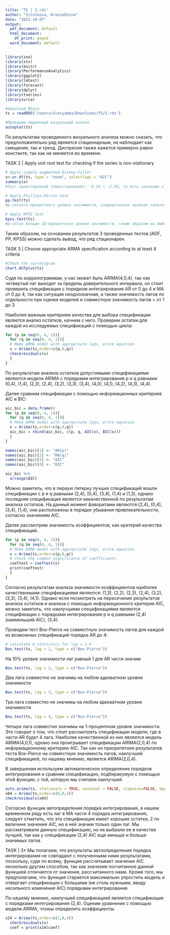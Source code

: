 ```yaml
---
title: "TS | 3.rds"
author: "Sitnikova, Krasnukhina"
date: "2022-10-07"
output:
  pdf_document: default
  html_document:
    df_print: paged
  word_document: default
---
```


```r
library(zoo)
library(xts)
library(knitr)
library(PerformanceAnalytics)
library(ggplot2)
library(lmtest)
library(forecast)
library(dplyr)
library(tseries)
library(urca)
```


```r
#download RData
ts = readRDS("/Users/olesyamba/Downloads/TS/3.rds")

#Проведем первичный визуальный анализ
autoplot(ts)
```
По результатам проведенного визуального анализа можно сказать, что предположительно ряд является стационарным, не наблюдает как смещение, так и тренд. Диспресия также кажется примерно равно константе, так как не меняется во времени.

TASK 2 | Apply unit root test for checking if the series is non-stationary 

``` r
# Apply simple augmented Dickey-Fuller
x<-ur.df(ts, type = "none", selectlags = "AIC")
summary(x)
#Тест односторонний (левосторонний): -9.33 < -2.58, то есть значение статистики меньше значения квантиля на 1-процентном уровне значимости, таким образом нулевая гипотеза о нестационарности ряда отклоняется. Ряд стационарен. 
```

```r
# Apply Phillips-Perron test
pp.test(ts)
#p-value<1-процентного уровня значимости, следовательно нулевая гипотеза о нестационарности ряда отклоняется на 1 уровне значимости. Ряд стационарен. 
```

```r
# Apply KPSS test
kpss.test(ts)
#p-value больше 10-процентного уровня значимости, таким образом на любом адекватном уровне значимости нет оснований отвергать нулевую гипотезау о стационарности ряда. Ряд стационарен.
```
Таким образом, на основании результатов 3 проведенных тестов (ADF, PP, KPSS) можно сделать вывод, что ряд стационарен. 

TASK 3 | Choose appropriate ARMA specification according to at least 4 criteria
```r
#Check the correlogram 
chart.ACFplus(ts)
```
Судя по коррелограммам, у нас может быть ARIMA(4,0,4), так как четвертый лаг выходит за пределы доверительного интервала, но стоит проверить спецификации с порядком интегрирования AR от 0 до 4  и MA от 0 до 4, так как ситуация неоднозначная, а также значимость лагов по отдельности при оценке моделей и совместную значимость лагов = от 1 до 3



Наиболее важным критерием качества для выбора спецификации является анализ остатков, начнем с него.
Проверим остатки для каждой из исследуемых спецификаций с помощью цикла:
``` r
for (p in seq(0, 4, 1)){
  for (q in seq(0, 4, 1)){
  # Make ARMA model with appropriate lags, write equation 
  x = Arima(ts,order=c(p,0,q))
  checkresiduals(x)
  }
}
```
По результатам анализа остатков допустимыми спецификациями являются модели ARIMA с порядками интегрирования p и q равными (0,4), (1,4), (2,3), (2,4), (3,2), (3,3), (3,4), (4,0), (4,1), (4,2), (4,3), (4,4). 

Далее сравним спецификации с помощью информационных критериев AIC и BIC:
```r
aic_bic = data.frame()
for (p in seq(0, 4, 1)){
  for (q in seq(0, 4, 1)){
  # Make ARMA model with appropriate lags, write equation 
  x = Arima(ts,order=c(p,0,q))
  aic_bic = rbind(aic_bic, c(p, q, AIC(x), BIC(x)))
  }
}

names(aic_bic)[1] <- "AR(p)"
names(aic_bic)[2] <- "MA(q)"
names(aic_bic)[3] <- "AIC"
names(aic_bic)[4] <- "BIC"

aic_bic %>%
  arrange(AIC)
```
Можно заметить, что в первую пятерку лучших спецификаций вошли спецификации с p и q равными (2,4), (0,4), (3,4), (1,4) и (1,3), однако последняя спецификация является некачественной по результатам анализа остатков. На данный момент фаворитами являются:(2,4), (0,4), (3,4), (1,4), они расположены в порядке убывания привлекательности, согласно значениям AIC.

Далее рассмотрим значимость коэффициентов, как критерий качества спецификаций. 
```r
for (p in seq(0, 4, 1)){
  for (q in seq(0, 4, 1)){
  # Make ARMA model with appropriate lags, write equation 
  x = Arima(ts,order=c(p,0,q))
  # check the common significance of coefficients 
  coeftest = coeftest(x)
  print(coeftest)
  }
}
```
Согласно результатам анализа значимости коэффициентов наиболее качественными спецификациями являются: (1,3), (2,2), (2,3), (2,4), (3,2), (3,3), (3,4), (4,1). Однако если посмотреть на пересечение результатов анализа остатков и анализа с помощью информационного критерия AIC, можно заметить, что наилучшими спецификациями являются спецификации с порядками интегрирования p и q равными (2,4) (наименьший AIC), (3,4). 


Проведем тест Box-Pierce на совместную значимость лагов для каждой из возможных спецификаций порядка AR до 4:
``` r
# calculate Q statistics for lag = 1:4
Box.test(ts, lag = 1, type = c("Box-Pierce"))
```
На 10% уровне значимости лаг равный 1 для AR части значим
```r
Box.test(ts, lag = 2, type = c("Box-Pierce"))
```
Два лага совместно не значимы на любом адекватном уровне значимости
```r
Box.test(ts, lag = 3, type = c("Box-Pierce"))
```
Три лага совместно не значимы на любом адекватном уровне значимости
```r
Box.test(ts, lag = 4, type = c("Box-Pierce"))
```

Четыре лага совместно значимы на 1-процентном уровне значимости. Это говорит о том, что стоит рассмотреть спецификации модели, где в части AR будет 4 лага. Наиболее качественной из них является модель ARIMA(4,0,1), однако она проигрывает спецификации ARIMA(2,0,4) по информационному критерию AIC. Так как он приоритетнее результатов теста Box-Pierce на совместную значимость лагов, наилучшей спецификацией, по нашему мнению, является ARIMA(2,0,4).

В завершении используем автоматическое определение порядков интегрирования и сравним спецификацию, подбираеумую с помощью этой функции, с той, которую мы считаем наилучшей.
``` r
auto.arima(ts, stationary = TRUE, seasonal = FALSE, stepwise=FALSE, approximation=FALSE)
x04 = Arima(ts,order=c(0,0,4))
checkresiduals(x04)
```
Согласно функции автопределения порядка интегрирования, в нашем временном ряду есть лаг в MA части 4 порядка интегрирования, следует отметить, что эта спецификация имеет хорошие остатки, 2 по величине значение AIC, но в ней значим только один лаг. Мы рассматривали данную спецификацию, но не выбрали ее в качестве лучшей, так как у спецификации (2,4) AIC еще меньше и больше значимых лагов.

TASK | 3*
Мы полагаем, что результаты автоопределения порядка интегрирования не совпадают с полученными нами результатами, поскольку, судя по всему, функция рассчитывает значение AIC несколько другим способом, так как значение посчитанное данной функцией отличается от значения, рассчитанного нами. Кроме того, мы предполагаем, что функция старается максимально упростить модель и отвергает спецификации с большими (не столь нужными, ввиду несильного изменения AIC) порядками интегрирования. 


По нашему мнению, наилучшей спецификацией является спецификация с порядками интегрирования (2,4). Оценим уравнение с помощью модели ARIMA, чтоюы определить коэффициенты.
```r
x24 = Arima(ts,order=c(2,0,4))
  checkresiduals(x)
  coef = print(x24$coef)
```

